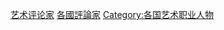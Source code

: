 {{Categories by country|nocat}}

[[Category:艺术评论家|]]
[[Category:各國評論家|]]
[[Category:各国艺术职业人物|Category:各国艺术职业人物]]